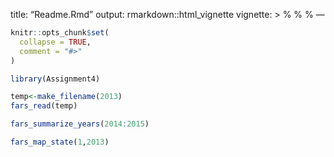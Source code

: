 title: "Readme.Rmd"
output: rmarkdown::html_vignette
vignette: >
  %\VignetteIndexEntry{README.Rmd}
  %\VignetteEngine{knitr::rmarkdown}
  %\VignetteEncoding{UTF-8}
---

```r
knitr::opts_chunk$set(
  collapse = TRUE,
  comment = "#>"
)
```

```r
library(Assignment4)
```

```r
temp<-make_filename(2013)
fars_read(temp)
```


```r
fars_summarize_years(2014:2015)
```


```r
fars_map_state(1,2013)
```
